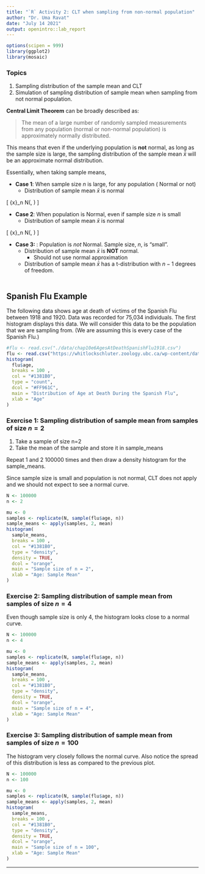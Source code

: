 ```yaml
---
title: "`R` Activity 2: CLT when sampling from non-normal population"
author: "Dr. Uma Ravat"
date: "July 14 2021"
output: openintro::lab_report
---
```


```r
options(scipen = 999)
library(ggplot2)
library(mosaic)
```

### Topics 


1. Sampling distribution of the sample mean and CLT
2. Simulation of sampling distribution of sample mean when sampling from not normal population.

**Central Limit Theorem**  can be broadly described as:

> The mean of a large number of randomly sampled measurements from any population (normal or   non-normal population) is approximately normally distributed.

This means that even if the underlying population is **not** normal, as long as the sample size is large, the sampling distribution of the sample mean $\bar{x}$ will be an approximate normal distribution.

Essentially, when taking sample means,

- **Case 1**: When sample size $n$ is large, for any population ( Normal or not)
    - Distribution of sample mean $\bar{x}$ is  normal

\[
\bar{x}_n \sim \text{  approx  } N\left(\mu, \frac{\sigma}{\sqrt{n}}\right)
\]

- **Case 2**: When population is Normal,  even if sample size $n$ is small
    - Distribution of sample mean $\bar{x}$ is  normal

\[
\bar{x}_n \sim  N\left(\mu, \frac{\sigma}{\sqrt{n}}\right)
\]

- **Case 3: **: Population is *not* Normal. Sample size, $n$, is "small".
    - Distribution of sample mean $\bar{x}$ is **NOT** normal.
        - Should not use normal approximation 
    - Distribution of sample mean $\bar{x}$ has a t-distribution with $n-1$ degrees of freedom. 
<br><br>

## Spanish Flu Example

The following data shows age at death of victims of the Spanish Flu between 1918 and 1920. Data was recorded for 75,034 individuals. The first histogram displays this data.  We will consider this data to be the population that we are sampling from. (We are assuming this is every case of the Spanish Flu.)

```r


#flu <- read.csv("./data/chap10e6AgesAtDeathSpanishFlu1918.csv")
flu <- read.csv("https://whitlockschluter.zoology.ubc.ca/wp-content/data/chapter10/chap10e6AgesAtDeathSpanishFlu1918.csv")
histogram(
  flu$age,
  breaks = 100 ,
  col = "#1381B0",
  type = "count",
  dcol = "#FF961C",
  main = "Distribution of Age at Death During the Spanish Flu",
  xlab = "Age"
)
```

### Exercise 1:  Sampling distribution of sample mean from samples of size $n=2$


1. Take a sample of size n=2
2. Take the mean of the sample and store it in sample_means

Repeat 1 and 2 100000 times and then draw a density histogram for the sample_means. 

Since sample size is small and population is not normal, CLT does not apply and we should not expect to see a normal curve. 


```r
N <- 100000
n <- 2

mu <- 0
samples <- replicate(N, sample(flu$age, n))
sample_means <- apply(samples, 2, mean)
histogram(
  sample_means,
  breaks = 100 ,
  col = "#1381B0",
  type = "density",
  density = TRUE,
  dcol = "orange",
  main = "Sample size of n = 2",
  xlab = "Age: Sample Mean"
)
```

### Exercise 2:  Sampling distribution of sample mean from samples of size $n=4$

Even though sample size is only 4, the histogram looks close to a normal curve. 


```r
N <- 100000
n <- 4

mu <- 0
samples <- replicate(N, sample(flu$age, n))
sample_means <- apply(samples, 2, mean)
histogram(
  sample_means,
  breaks = 100 ,
  col = "#1381B0",
  type = "density",
  density = TRUE,
  dcol = "orange",
  main = "Sample size of n = 4",
  xlab = "Age: Sample Mean"
)
```

### Exercise 3:  Sampling distribution of sample mean from samples of size $n=100$

The histogram very closely follows the normal curve. Also notice the spread of this distribution is less as compared to the previous plot.


```r
N <- 100000
n <- 100

mu <- 0
samples <- replicate(N, sample(flu$age, n))
sample_means <- apply(samples, 2, mean)
histogram(
  sample_means,
  breaks = 100 ,
  col = "#1381B0",
  type = "density",
  density = TRUE,
  dcol = "orange",
  main = "Sample size of n = 100",
  xlab = "Age: Sample Mean"
)
```




------------------------------------------------------------------------

